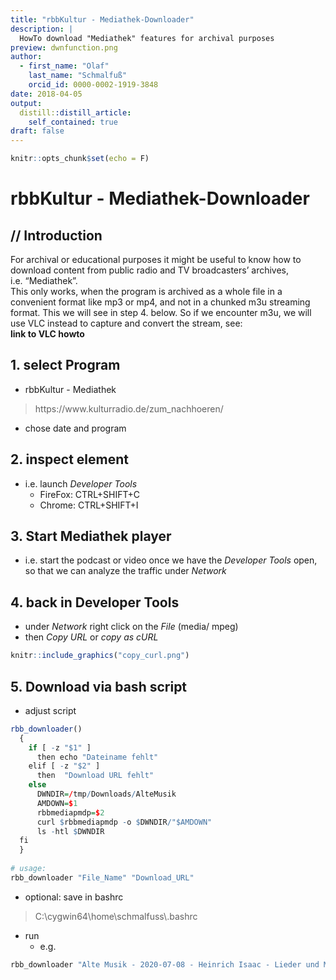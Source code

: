 ```yaml
---
title: "rbbKultur - Mediathek-Downloader"
description: |
  HowTo download "Mediathek" features for archival purposes
preview: dwnfunction.png
author:
  - first_name: "Olaf"
    last_name: "Schmalfuß"
    orcid_id: 0000-0002-1919-3848
date: 2018-04-05
output:
  distill::distill_article:
    self_contained: true
draft: false
---
```



```r
knitr::opts_chunk$set(echo = F)
```

# rbbKultur - Mediathek-Downloader

## // Introduction
For archival or educational purposes it might be useful to know how to download content from public radio and TV broadcasters' archives, i.e. "Mediathek".  
This only works, when the program is archived as a whole file in a convenient format like mp3 or mp4, and not in a chunked m3u streaming format.
This we will see in step 4. below. So if we encounter m3u, we will use VLC instead to capture and convert the stream, see:  
**link to VLC howto**

## 1. select Program
* rbbKultur - Mediathek

> https://www.kulturradio.de/zum_nachhoeren/

  + chose date and program
  
## 2. inspect element
* i.e. launch _Developer Tools_
    + FireFox: CTRL+SHIFT+C
    + Chrome: CTRL+SHIFT+I

## 3. Start Mediathek player
* i.e. start the podcast or video once we have the _Developer Tools_ open, so that we can analyze the traffic under _Network_ 

## 4. back in Developer Tools
* under _Network_ right click on the _File_ (media/ mpeg)
* then _Copy URL_ or _copy as cURL_

```r
knitr::include_graphics("copy_curl.png")
```

## 5. Download via bash script
* adjust script  

```r
rbb_downloader()
  {
    if [ -z "$1" ]
      then echo "Dateiname fehlt"
    elif [ -z "$2" ]
      then  "Download URL fehlt"
    else
      DWNDIR=/tmp/Downloads/AlteMusik
      AMDOWN=$1
      rbbmediapmdp=$2
      curl $rbbmediapmdp -o $DWNDIR/"$AMDOWN"
      ls -htl $DWNDIR
  fi
  }
  
# usage:
rbb_downloader "File_Name" "Download_URL"

```

* optional: save in bashrc

> C:\\cygwin64\\home\\schmalfuss\\.bashrc
  
* run
  + e.g.  
  
```r
rbb_downloader "Alte Musik - 2020-07-08 - Heinrich Isaac - Lieder und Motetten.mp3" "https://rbbmediapmdp-a.akamaihd.net/content/74/da/74da3627-5312-4f34-b681-93c48f12202d/0a858af8-b788-430b-9f5a-b5c678701a18_53d97702-265a-4586-a6d8-c8c7ad9bac80.mp3"
```



